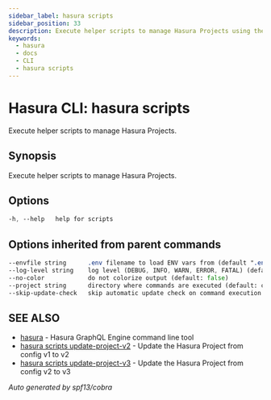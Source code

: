 ```yaml
---
sidebar_label: hasura scripts
sidebar_position: 33
description: Execute helper scripts to manage Hasura Projects using the Hasura CLI
keywords:
  - hasura
  - docs
  - CLI
  - hasura scripts
---
```


# Hasura CLI: hasura scripts

Execute helper scripts to manage Hasura Projects.

## Synopsis

Execute helper scripts to manage Hasura Projects.

## Options

```sass
-h, --help   help for scripts
```

## Options inherited from parent commands

```sass
--envfile string      .env filename to load ENV vars from (default ".env")
--log-level string    log level (DEBUG, INFO, WARN, ERROR, FATAL) (default "INFO")
--no-color            do not colorize output (default: false)
--project string      directory where commands are executed (default: current dir)
--skip-update-check   skip automatic update check on command execution
```

## SEE ALSO

- [hasura](/hasura-cli/commands/hasura.mdx) - Hasura GraphQL Engine command line tool
- [hasura scripts update-project-v2](/hasura-cli/commands/hasura_scripts_update-project-v2.mdx) - Update the Hasura Project from config v1 to v2
- [hasura scripts update-project-v3](/hasura-cli/commands/hasura_scripts_update-project-v3.mdx) - Update the Hasura Project from config v2 to v3

_Auto generated by spf13/cobra_
